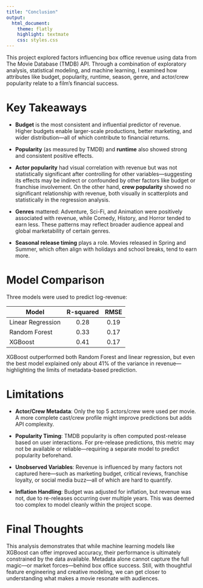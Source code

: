 ---
title: "Conclusion"
output:
  html_document:
    theme: flatly
    highlight: textmate
    css: styles.css
---

This project explored factors influencing box office revenue using data from The Movie Database (TMDB) API. Through a combination of exploratory analysis, statistical modeling, and machine learning, I examined how attributes like budget, popularity, runtime, season, genre, and actor/crew popularity relate to a film’s financial success.

# Key Takeaways

- **Budget** is the most consistent and influential predictor of revenue. Higher budgets enable larger-scale productions, better marketing, and wider distribution—all of which contribute to financial returns.

- **Popularity** (as measured by TMDB) and **runtime** also showed strong and consistent positive effects.

- **Actor popularity** had visual correlation with revenue but was not statistically significant after controlling for other variables—suggesting its effects may be indirect or confounded by other factors like budget or franchise involvement. On the other hand, **crew popularity** showed no significant relationship with revenue, both visually in scatterplots and statistically in the regression analysis.

- **Genres** mattered: Adventure, Sci-Fi, and Animation were positively associated with revenue, while Comedy, History, and Horror tended to earn less. These patterns may reflect broader audience appeal and global marketability of certain genres.

- **Seasonal release timing** plays a role. Movies released in Spring and Summer, which often align with holidays and school breaks, tend to earn more.

# Model Comparison

Three models were used to predict log-revenue:

| Model            | R-squared | RMSE |
|------------------|:---------:|:----:|
| Linear Regression|   0.28    | 0.19 |
| Random Forest    |   0.33    | 0.17 |
| XGBoost          |   0.41    | 0.17 |

XGBoost outperformed both Random Forest and linear regression, but even the best model explained only about 41% of the variance in revenue—highlighting the limits of metadata-based prediction.

# Limitations

- **Actor/Crew Metadata**: Only the top 5 actors/crew were used per movie. A more complete cast/crew profile might improve predictions but adds API complexity.

- **Popularity Timing**: TMDB popularity is often computed post-release based on user interactions. For pre-release predictions, this metric may not be available or reliable—requiring a separate model to predict popularity beforehand.

- **Unobserved Variables**: Revenue is influenced by many factors not captured here—such as marketing budget, critical reviews, franchise loyalty, or social media buzz—all of which are hard to quantify.

- **Inflation Handling**: Budget was adjusted for inflation, but revenue was not, due to re-releases occurring over multiple years. This was deemed too complex to model cleanly within the project scope.

# Final Thoughts

This analysis demonstrates that while machine learning models like XGBoost can offer improved accuracy, their performance is ultimately constrained by the data available. Metadata alone cannot capture the full magic—or market forces—behind box office success. Still, with thoughtful feature engineering and creative modeling, we can get closer to understanding what makes a movie resonate with audiences.

